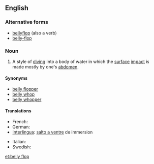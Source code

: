 ==English==

===Alternative forms===
* [[bellyflop]] (also a verb)
* [[belly-flop]]

===Noun===
{{en-noun|head=[[belly]] [[flop]]}}

# {{context|diving}} A style of [[dive|diving]] into a body of water in which the [[surface]] [[impact]] is made mostly by one's [[abdomen]].

====Synonyms====
* [[belly flopper]]
* [[belly whop]]
* [[belly whopper]]

====Translations====
{{trans-top|Style of diving into a body of water}}
* French: {{t+|fr|plat|m}}
* German: {{t+|de|Bauchklatscher|m}}
* [[Interlingua]]: [[salto a ventre]] de immersion
{{trans-mid}}
* Italian: {{t-|it|spanciata|f}}
* Swedish: {{t+|sv|magplask|n}}
{{trans-bottom}}

[[et:belly flop]]